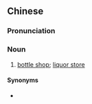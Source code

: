 ==Chinese==
{{zh-forms}}

===Pronunciation===
{{zh-pron
|m=jiǔháng
|cat=n
}}

===Noun===
{{zh-noun}}

# [[bottle shop]]; [[liquor store]]

====Synonyms====
* {{zh-l|酒鋪}}